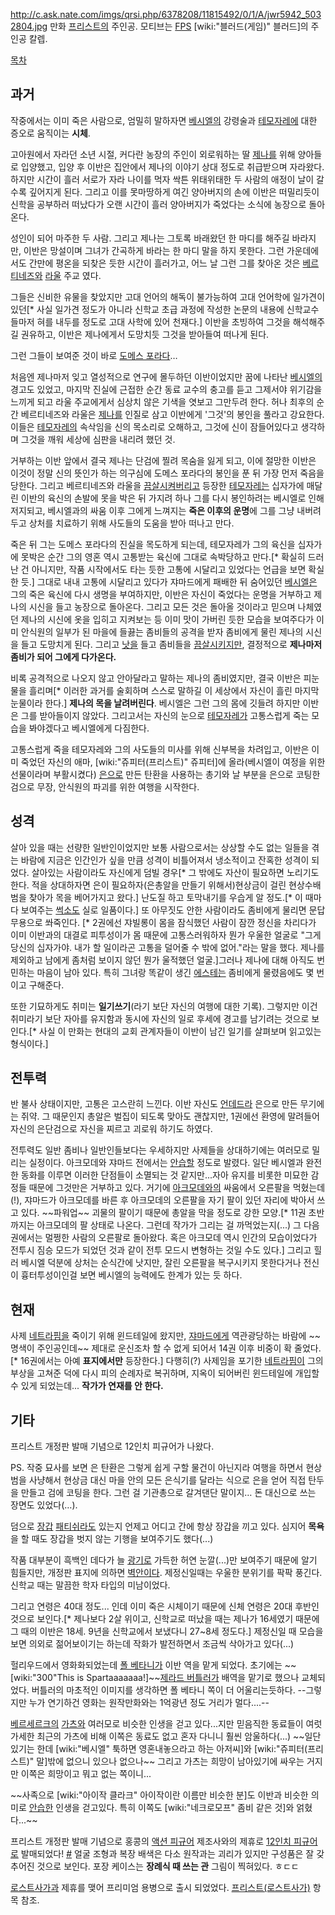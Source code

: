 http://c.ask.nate.com/imgs/qrsi.php/6378208/11815492/0/1/A/jwr5942_5032804.jpg
만화 [[프리스트]]의 주인공. 모티브는 [[FPS]] [wiki:"블러드(게임)" 블러드]의 주인공 칼렙.

{{{+3 '''"내이름은 이반... 이반 아이작. 이것은 내악몽에 관한 기록들이다." '''}}}

[[목차]]
== 과거 ==
작중에서는 이미 죽은 사람으로, 엄밀히 말하자면 [[베시엘]]의 강령술과 [[테모자레]]에 대한 증오로 움직이는 '''시체'''.

고아원에서 자라던 소년 시절, 커다란 농장의 주인이 외로워하는 딸 [[제나]]를 위해 양아들로 입양했고, 입양 후 이반은 집안에서 제나의 이야기 상대 정도로 취급받으며 자라왔다. 하지만 시간이 흘러 서로가 자라 나이를 먹자 싹튼 위태위태한 두 사람의 애정이 날이 갈수록 깊어지게 된다. 그리고 이를 못마땅하게 여긴 양아버지의 손에 이반은 떠밀리듯이 신학을 공부하러 떠났다가 오랜 시간이 흘러 양아버지가 죽었다는 소식에 농장으로 돌아온다. 

성인이 되어 마주한 두 사람. 그리고 제나는 그토록 바래왔던 한 마디를 해주길 바라지만, 이반은 망설이며 그녀가 간곡하게 바라는 한 마디 말을 하지 못한다. 그런 가운데에서도 간만에 평온을 되찾은 듯한 시간이 흘러가고, 어느 날 그런 그를 찾아온 것은 [[베르티네즈]]와 [[라울]] 주교 였다.

그들은 신비한 유물을 찾았지만 고대 언어의 해독이 불가능하여 고대 언어학에 일가견이 있던[* 사실 일가견 정도가 아니라 신학교 초급 과정에 작성한 논문의 내용에 신학교수들마저 혀를 내두를 정도로 고대 사학에 있어 천재다.] 이반을 초빙하여 그것을 해석해주길 권유하고, 이반은 제나에게서 도망치듯 그것을 받아들여 떠나게 된다.  

그런 그들이 보여준 것이 바로 [[도메스 포라다]]…

처음엔 제나마저 잊고 열성적으로 연구에 몰두하던 이반이었지만 꿈에 나타난 [[베시엘]]의 경고도 있었고, 마지막 진실에 근접한 순간 동료 교수의 충고를 듣고 그제서야 위기감을 느끼게 되고 라울 주교에게서 심상치 않은 기색을 엿보고 그만두려 한다. 허나 최후의 순간 베르티네즈와 라울은 [[제나]]를 인질로 삼고 이반에게 '그것'의 봉인을 풀라고 강요한다. 이들은 [[테모자레]]의 속삭임을 신의 목소리로 오해하고, 그것에 신이 잠들어있다고 생각하며 그것을 깨워 세상에 심판을 내리려 했던 것.

거부하는 이반 앞에서 결국 제나는 단검에 찔려 목숨을 잃게 되고, 이에 절망한 이반은 이것이 정말 신의 뜻인가 하는 의구심에 도메스 포라다의 봉인을 푼 뒤 가장 먼저 죽음을 당한다. 그리고 베르티네즈와 라울을 [[끔살]]시켜버리고 등장한 [[테모자레]]는 십자가에 매달린 이반의 육신의 손발에 못을 박은 뒤 가지려 하나 그를 다시 봉인하려는 베시엘로 인해 저지되고, 베시엘과의 싸움 이후 그에게 느껴지는 '''죽은 이후의 운명'''에 그를 그냥 내버려두고 상처를 치료하기 위해 사도들의 도움을 받아 떠나고 만다.

죽은 뒤 그는 도메스 포라다의 진실을 목도하게 되는데, 테모자레가 그의 육신을 십자가에 못박은 순간 그의 영혼 역시 고통받는 육신에 그대로 속박당하고 만다.[* 확실히 드러난 건 아니지만, 작품 시작에서도 타는 듯한 고통에 시달리고 있었다는 언급을 보면 확실한 듯.] 그대로 내내 고통에 시달리고 있다가 쟈마드에게 패배한 뒤 숨어있던 [[베시엘]]은 그의 죽은 육신에 다시 생명을 부여하지만, 이반은 자신이 죽었다는 운명을 거부하고 제나의 시신을 들고 농장으로 돌아온다. 그리고 모든 것은 돌아올 것이라고 믿으며 나체였던 제나의 시신에 옷을 입히고 지켜보는 등 이미 맛이 가버린 듯한 모습을 보여주다가 이미 안식원의 일부가 된 마을에 들끓는 좀비들의 공격을 받자 좀비에게 물린 제나의 시신을 들고 도망치게 된다. 그리고 [[낫]]을 들고 좀비들을 [[끔살]]시키지만, 결정적으로 '''제나마저 좀비가 되어 그에게 다가온다.'''

비록 공격적으로 나오지 않고 안아달라고 말하는 제나의 좀비였지만, 결국 이반은 피눈물을 흘리며[* 이러한 과거를 술회하며 스스로 말하길 이 세상에서 자신이 흘린 마지막 눈물이라 한다.] '''제나의 목을 날려버린다'''. 베시엘은 그런 그의 몸에 깃들려 하지만 이반은 그를 받아들이지 않았다. 그리고서는 자신의 눈으로 [[테모자레]]가 고통스럽게 죽는 모습을 봐야겠다고 베시엘에게 다짐한다. 

고통스럽게 죽을 테모자레와 그의 사도들의 미사를 위해 신부복을 차려입고, 이반은 이미 죽었던 자신의 애마, [wiki:"쥬피터(프리스트)" 쥬피터]에 올라(베시엘이 여정을 위한 선물이라며 부활시켰다) [[은]]으로 만든 탄환을 사용하는 총기와 날 부분을 은으로 코팅한 검으로 무장, 안식원의 파괴를 위한 여행을 시작한다.

== 성격 ==
살아 있을 때는 선량한 일반인이었지만 보통 사람으로서는 상상할 수도 없는 일들을 겪는 바람에 지금은 인간인가 싶을 만큼 성격이 비틀어져서 냉소적이고 잔혹한 성격이 되었다. 살아있는 사람이라도 자신에게 덤빌 경우[* 그 밖에도 자산이 필요하면 노리기도 한다. 적을 상대하자면 은이 필요하자(은총알을 만들기 위해서)현상금이 걸린 현상수배범을 찾아가 목을 베어가지고 왔다.] 난도질 하고 토막내기를 우습게 알 정도.[* 이 때마다 보여주는 [[썩소]]도 실로 일품이다.] 또 아무짓도 안한 사람이라도 좀비에게 물리면 문답무용으로 쏴죽인다. [* 2권에선 쟈빌롱이 몸을 잠식했던 사람이 잠깐 정신을 차리다가 이미 이반과의 대결로 피투성이가 몸 때문에 고통스러워하자 뭔가 우울한 얼굴로 "그게 당신의 십자가야. 내가 할 일이라곤 고통을 덜어줄 수 밖에 없어."라는 말을 했다. 제나를 제외하고 남에게 좀처럼 보이지 않던 뭔가 울적했던 얼굴.]그러나 제나에 대해 아직도 번민하는 마음이 남아 있다. 특히 그녀랑 똑같이 생긴 [[에스테]]는 좀비에게 물렸음에도 몇 번이고 구해준다. 

또한 기묘하게도 취미는 '''일기쓰기'''(라기 보단 자신의 여행에 대한 기록). 그렇지만 이건 취미라기 보단 자아를 유지함과 동시에 자신의 일로 후세에 경고를 남기려는 것으로 보인다.[* 사실 이 만화는 현대의 교회 관계자들이 이반이 남긴 일기를 살펴보며 읽고있는 형식이다.]

== 전투력 ==
반 불사 상태이지만, 고통은 고스란히 느낀다. 이반 자신도 [[언데드]]라 은으로 만든 무기에는 쥐약. 그 때문인지 총알은 벌집이 되도록 맞아도 괜찮지만, 1권에선 환영에 말려들어 자신의 은단검으로 자신을 찌르고 괴로워 하기도 하였다.

전투력도 일반 좀비나 일반인들보다는 우세하지만 사제들을 상대하기에는 여러모로 밀리는 실정이다. 아크모데와 쟈마드 전에서는 [[안습]]할 정도로 발렸다. 일단 베시엘과 완전한 동화를 이루면 이러한 단점들이 소멸되는 것 같지만...자아 유지를 비롯한 미묘한 감정들 때문에 그것만은 거부하고 있다. 거기에 [[아크모데]]와의 싸움에서 오른팔을 먹혔는데(!), 쟈마드가 아크모데를 바른 후 아크모데의 오른팔을 자기 팔이 있던 자리에 박아서 쓰고 있다. ~~파워업~~ 괴물의 팔이기 때문에 총알을 막을 정도로 강한 모양.[* 11권 초반까지는 아크모데의 팔 상태로 나온다. 그런데 작가가 그리는 걸 까먹었는지(...) 그 다음권에서는 멀쩡한 사람의 오른팔로 돌아왔다. 혹은 아크모데 역시 인간의 모습이었다가 전투시 짐승 모드가 되었던 것과 같이 전투 모드시 변형하는 것일 수도 있다.] 그리고 힐러 베시엘 덕분에 상처는 순식간에 낫지만, 잘린 오른팔을 복구시키지 못한다거나 전신이 흉터투성이인걸 보면 베시엘의 능력에도 한계가 있는 듯 하다.

== 현재 ==
사제 [[네트라핌]]을 죽이기 위해 윈드테일에 왔지만, [[쟈마드]]에게 역관광당하는 바람에 ~~명색이 주인공인데~~ 제대로 운신조차 할 수 없게 되어서 14권 이후 비중이 확 줄었다.[* 16권에서는 아예 '''표지에서만''' 등장한다.] 다행히(?) 사제임을 포기한 [[네트라핌]]이 그의 부상을 고쳐준 덕에 다시 피의 순례자로 복귀하며, 지옥이 되어버린 윈드테일에 개입할 수 있게 되었는데...
'''작가가 연재를 안 한다.'''

== 기타 ==
프리스트 개정판 발매 기념으로 12인치 피규어가 나왔다.

PS. 작중 묘사를 보면 은 탄환은 그렇게 쉽게 구할 물건이 아닌지라 여행을 하면서 현상범을 사냥해서 현상금 대신 마을 안의 모든 은식기를 달라는 식으로 은을 얻어 직접 탄두을 만들고 검에 코팅을 한다. 그런 걸 기관총으로 갈겨댄단 말이지… 돈 대신으로 쓰는 장면도 있었다(…).

덤으로 [[장갑]] [[패티쉬]]라도 있는지 언제고 어디고 간에 항상 장갑을 끼고 있다. 심지어 '''목욕'''을 할 때도 장갑을 벗지 않는 기행을 보여주기도 했다(...) 

작품 대부분이 흑백인 데다가 늘 [[광기]]로 가득한 허연 눈깔(...)만 보여주기 때문에 알기 힘들지만, 개정판 표지에 의하면 [[벽안]]이다. 제정신일때는 우울한 분위기를 팍팍 풍긴다. 신학교 때는 말끔한 학자 타입의 미남이었다.

그리고 연령은 40대 정도... 인데 이미 죽은 시체이기 때문에 신체 연령은 20대 후반인 것으로 보인다.[* 제나보다 2살 위이고, 신학교로 떠났을 때는 제나가 16세였기 때문에 그 때의 이반은 18세. 9년을 신학교에서 보냈다니 27~8세 정도다.] 제정신일 때 모습을 보면 의외로 젊어보이기는 하는데 작화가 발전하면서 조금씩 삭아가고 있다(...)

헐리우드에서 영화화되었는데 [[폴 베타니]]가 이반 역을 맡게 되었다. 초기에는 ~~[wiki:"300"This is Spartaaaaaaa!]~~[[제라드 버틀러]]가 배역을 맡기로 했으나 교체되었다. 버틀러의 마초적인 이미지를 생각하면 폴 베타니 쪽이 더 어울리는듯하다. --그렇지만 누가 연기하건 영화는 원작만화와는 1억광년 정도 거리가 멀다....--

[[베르세르크]]의 [[가츠]]와 여러모로 비슷한 인생을 걷고 있다...지만 믿음직한 동료들이 여럿 가세한 최근의 가츠에 비해 이쪽은 동료도 없고 혼자 다니니 훨씬 암울하다(...) ~~일단 있기는 한데 [wiki:"베시엘" 툭하면 영혼내놓으라고 하는 아저씨]와 [wiki:"쥬피터(프리스트)" 말]밖에 없으니 있으나 없으나~~ 그리고 가츠는 희망이 남아있기에 싸우는 거지만 이쪽은 희망이고 뭐고 없는 쪽이니...

~~사족으로 [wiki:"아이작 클라크" 아이작이란 이름만 비슷한 분]도 이반과 비슷한 의미로 [[안습]]한 인생을 걷고있다. 특히 이쪽도 [wiki:"네크로모프" 좀비 같은 것]와 얽혔다...~~

프리스트 개정판 발매 기념으로 홍콩의 [[액션 피규어]] 제조사와의 제휴로 [[12인치 피규어]]로 발매되었다! [http://figuremall.co.kr/figuremall/shop/item.php?it_id=1310648845 #] 얼굴 조형과 복장 배색은 다소 원작과는 괴리가 있지만 구성품은 잘 갖추어진 것으로 보인다. 포장 케이스는 '''장례식 때 쓰는 관''' 그림이 찍혀있다. ㅎㄷㄷ

[[로스트사가]]과 제휴를 맺어 프리미엄 용병으로 출시 되었었다. [[프리스트(로스트사가)]] 항목 참조.
